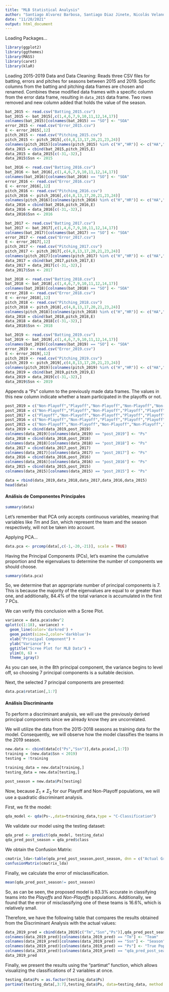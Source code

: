 ---
title: "MLB Statistical Analysis"
author: "Santiago Alvarez Barbosa, Santiago Diaz Jinete, Nicolás Velandia Sanabria"
date: "11/20/2021"
output: html_document
---
Loading Packages...
```{r}
library(ggplot2)
library(ggthemes)
library(MASS)
library(caret)
library(klaR)
```

Loading 2015-2019 Data and Data Cleaning:
Reads three CSV files for batting, errors and pitches for seasons between 2015 and 2019. 
Specific columns from the batting and pitching data frames are chosen and renamed.
Combines these modified data frames with a specific column from the error data frame, resulting in `data_2015` data frame.
Two rows removed and new column added that holds the value of the season.

```{r}
bat_2015 <- read.csv("Batting_2015.csv")
bat_2015 <- bat_2015[,c(1,4,6,7,9,10,11,12,14,17)]
colnames(bat_2015)[colnames(bat_2015) == "SO"] <- "SOA"
error_2015 <- read.csv("Error_2015.csv")
E <- error_2015[,12]
pitch_2015 <- read.csv("Pitching_2015.csv")
pitch_2015 <- pitch_2015[,c(4,8,13,17,20,21,23,24)]
colnames(pitch_2015)[colnames(pitch_2015) %in% c("H","HR")] <- c("HA","HRA")
data_2015 = cbind(bat_2015,pitch_2015,E)
data_2015 = data_2015[c(-31,-32),]
data_2015$Ssn <- 2015 
```

```{r}
bat_2016 <- read.csv("Batting_2016.csv")
bat_2016 <- bat_2016[,c(1,4,6,7,9,10,11,12,14,17)]
colnames(bat_2016)[colnames(bat_2016) == "SO"] <- "SOA"
error_2016 <- read.csv("Error_2016.csv")
E <- error_2016[,12]
pitch_2016 <- read.csv("Pitching_2016.csv")
pitch_2016 <- pitch_2016[,c(4,8,13,17,20,21,23,24)]
colnames(pitch_2016)[colnames(pitch_2016) %in% c("H","HR")] <- c("HA","HRA")
data_2016 = cbind(bat_2016,pitch_2016,E)
data_2016 = data_2016[c(-31,-32),]
data_2016$Ssn <- 2016 
```

```{r}
bat_2017 <- read.csv("Batting_2017.csv")
bat_2017 <- bat_2017[,c(1,4,6,7,9,10,11,12,14,17)]
colnames(bat_2017)[colnames(bat_2017) == "SO"] <- "SOA"
error_2017 <- read.csv("Error_2017.csv")
E <- error_2017[,12]
pitch_2017 <- read.csv("Pitching_2017.csv")
pitch_2017 <- pitch_2017[,c(4,8,13,17,20,21,23,24)]
colnames(pitch_2017)[colnames(pitch_2017) %in% c("H","HR")] <- c("HA","HRA")
data_2017 = cbind(bat_2017,pitch_2017,E)
data_2017 = data_2017[c(-31,-32),]
data_2017$Ssn <- 2017 
```

```{r}
bat_2018 <- read.csv("Batting_2018.csv")
bat_2018 <- bat_2018[,c(1,4,6,7,9,10,11,12,14,17)]
colnames(bat_2018)[colnames(bat_2018) == "SO"] <- "SOA"
error_2018 <- read.csv("Error_2018.csv")
E <- error_2018[,12]
pitch_2018 <- read.csv("Pitching_2018.csv")
pitch_2018 <- pitch_2018[,c(4,8,13,17,20,21,23,24)]
colnames(pitch_2018)[colnames(pitch_2018) %in% c("H","HR")] <- c("HA","HRA")
data_2018 = cbind(bat_2018,pitch_2018,E)
data_2018 = data_2018[c(-31,-32),]
data_2018$Ssn <- 2018 
```

```{r}
bat_2019 <- read.csv("Batting_2019.csv")
bat_2019 <- bat_2019[,c(1,4,6,7,9,10,11,12,14,17)]
colnames(bat_2019)[colnames(bat_2019) == "SO"] <- "SOA"
error_2019 <- read.csv("Error_2019.csv")
E <- error_2019[,12]
pitch_2019 <- read.csv("Pitching_2019.csv")
pitch_2019 <- pitch_2019[,c(4,8,13,17,20,21,23,24)]
colnames(pitch_2019)[colnames(pitch_2019) %in% c("H","HR")] <- c("HA","HRA")
data_2019 = cbind(bat_2019,pitch_2019,E)
data_2019 = data_2019[c(-31,-32),]
data_2019$Ssn <- 2019 
```
Appends a "Ps" column to the previously made data frames.
The values in this new column indicate whether a team participated in the playoffs or not.

```{r}
post_2019 = c("Non-Playoff","Playoff","Non-Playoff","Non-Playoff","Non-Playoff","Non-Playoff","Non-Playoff","Non-Playoff","Non-Playoff","Non-Playoff","Playoff","Non-Playoff","Non-Playoff","Playoff","Non-Playoff","Playoff","Playoff","Non-Playoff","Playoff","Playoff","Non-Playoff","Non-Playoff","Non-Playoff","Non-Playoff","Non-Playoff","Playoff","Playoff","Non-Playoff","Non-Playoff","Playoff")
post_2018 = c("Non-Playoff","Playoff","Non-Playoff","Playoff","Playoff","Non-Playoff","Non-Playoff","Playoff","Playoff","Non-Playoff","Playoff","Non-Playoff","Non-Playoff","Playoff","Non-Playoff","Playoff","Non-Playoff","Non-Playoff","Playoff","Playoff","Non-Playoff","Non-Playoff","Non-Playoff","Non-Playoff","Non-Playoff","Non-Playoff","Non-Playoff","Non-Playoff","Non-Playoff","Non-Playoff")
post_2017 = c("Playoff","Non-Playoff","Non-Playoff","Playoff","Playoff","Non-Playoff","Non-Playoff","Playoff","Playoff","Non-Playoff","Playoff","Non-Playoff","Non-Playoff","Playoff","Non-Playoff","Non-Playoff","Playoff","Non-Playoff","Playoff","Non-Playoff","Non-Playoff","Non-Playoff","Non-Playoff","Non-Playoff","Non-Playoff","Non-Playoff","Non-Playoff","Non-Playoff","Non-Playoff","Playoff")
post_2016 = c("Non-Playoff","Non-Playoff","Playoff","Playoff","Playoff","Non-Playoff","Non-Playoff","Playoff","Non-Playoff","Non-Playoff","Non-Playoff","Non-Playoff","Non-Playoff","Playoff","Non-Playoff","Non-Playoff","Non-Playoff","Playoff","Non-Playoff","Non-Playoff","Non-Playoff","Non-Playoff","Non-Playoff","Non-Playoff","Playoff","Non-Playoff","Non-Playoff","Playoff","Playoff","Playoff")
post_2015 = c("Non-Playoff","Non-Playoff","Non-Playoff","Non-Playoff","Playoff","Non-Playoff","Non-Playoff","Non-Playoff","Non-Playoff","Non-Playoff","Playoff","Playoff","Non-Playoff","Playoff","Non-Playoff","Non-Playoff","Non-Playoff","Playoff","Playoff","Non-Playoff","Non-Playoff","Playoff","Non-Playoff","Non-Playoff","Non-Playoff","Playoff","Non-Playoff","Playoff","Playoff","Non-Playoff")
data_2019 = cbind(data_2019,post_2019)
colnames(data_2019)[colnames(data_2019) == "post_2019"] <- "Ps"
data_2018 = cbind(data_2018,post_2018)
colnames(data_2018)[colnames(data_2018) == "post_2018"] <- "Ps"
data_2017 = cbind(data_2017,post_2017)
colnames(data_2017)[colnames(data_2017) == "post_2017"] <- "Ps"
data_2016 = cbind(data_2016,post_2016)
colnames(data_2016)[colnames(data_2016) == "post_2016"] <- "Ps"
data_2015 = cbind(data_2015,post_2015)
colnames(data_2015)[colnames(data_2015) == "post_2015"] <- "Ps"
```

```{r}
data = rbind(data_2019,data_2018,data_2017,data_2016,data_2015)
head(data)
```

#### Análisis de Componentes Principales 

```{r}
summary(data)
```
Let's remember that PCA only accepts continuous variables, meaning that variables like *Tm* and *Ssn*, which represent the team and the season respectively, will not be taken into account.

Applying PCA...

```{r}
data.pca <- prcomp(data[,c(-1,-20,-21)], scale = TRUE)
```

Having the Principal Components (PCs), let's examine the cumulative proportion and the eigenvalues to determine the number of components we should choose.

```{r}
summary(data.pca)
```
So, we determine that an appropriate number of principal components is 7. This is because the majority of the eigenvalues are equal to or greater than one, and additionally, 84.4% of the total variance is accumulated in the first 7 PCs.

We can verify this conclusion with a Scree Plot.

```{r}
variance = data.pca$sdev^2
qplot(c(1:18), variance) +
  geom_line(color='darkred') +
  geom_point(size=2,color='darkblue')+
  xlab("Principal Component") +
  ylab("Variance") +
  ggtitle("Scree Plot for MLB Data") +
  ylim(0, 6) +
  theme_igray() 
```
As you can see, in the 8th principal component, the variance begins to level off, so choosing 7 principal components is a suitable decision.

Next, the selected 7 principal components are presented:

```{r}
data.pca$rotation[,1:7]
```

#### Análisis Discriminante 

To perform a discriminant analysis, we will use the previously derived principal components since we already know they are uncorrelated.

We will utilize the data from the 2015-2018 seasons as training data for the model. Consequently, we will observe how the model classifies the teams in the 2019 season.

```{r}
new.data <- cbind(data[c("Ps","Ssn")],data.pca$x[,1:7])
training = (new.data$Ssn < 2019)
testing = !training

training_data = new.data[training,]
testing_data = new.data[testing,]

post_season = new.data$Ps[testing]
```
Now, because $\Sigma_1 \neq \Sigma_2$ for our Playoff and Non-Playoff populations, we will use a quadratic discriminant analysis.

First, we fit the model:

```{r}
qda_model <- qda(Ps~.,data=training_data,type = "C-Classification")
```
We validate our model using the testing dataset:

```{r}
qda_pred <- predict(qda_model, testing_data)
qda_pred_post_season = qda_pred$class
```
We obtain the Confusion Matrix:

```{r}
cmatrix_lda<-table(qda_pred_post_season,post_season, dnn = c("Actual Group", "Predicted Group"))
confusionMatrix(cmatrix_lda)
```
Finally, we calculate the error of misclassification.

```{r}
mean(qda_pred_post_season!= post_season)
```
So, as can be seen, the proposed model is 83.3% accurate in classifying teams into the *Playoffs* and *Non-Playoffs* populations. Additionally, we found that the error of misclassifying one of these teams is 16.6%, which is relatively small.

Therefore, we have the following table that compares the results obtained from the Discriminant Analysis with the actual values:
```{r}
data_2019_pred = cbind(data_2019[c("Tm","Ssn","Ps")],qda_pred_post_season)
colnames(data_2019_pred)[colnames(data_2019_pred) == "Tm"] <- "Team"
colnames(data_2019_pred)[colnames(data_2019_pred) == "Ssn"] <- "Season"
colnames(data_2019_pred)[colnames(data_2019_pred) == "Ps"] <- "True Population"
colnames(data_2019_pred)[colnames(data_2019_pred) == "qda_pred_post_season"] <- "Predicted Population"
data_2019_pred
```
Finally, we present the results using the "partimat" function, which allows visualizing the classifications of 2 variables at once.

```{r}
testing_data$Ps = as.factor(testing_data$Ps)
partimat(testing_data[,3:7],testing_data$Ps, data=testing_data, method = "qda")
```

